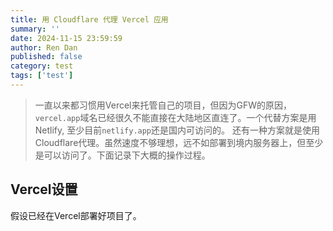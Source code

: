 ---
title: 用 Cloudflare 代理 Vercel 应用
summary: ''
date: 2024-11-15 23:59:59
author: Ren Dan
published: false
category: test
tags: ['test']
---

> 一直以来都习惯用Vercel来托管自己的项目，但因为GFW的原因，`vercel.app`域名已经很久不能直接在大陆地区直连了。一个代替方案是用Netlify, 至少目前`netlify.app`还是国内可访问的。
> 还有一种方案就是使用Cloudflare代理。虽然速度不够理想，远不如部署到境内服务器上，但至少是可以访问了。下面记录下大概的操作过程。

## Vercel设置

假设已经在Vercel部署好项目了。

